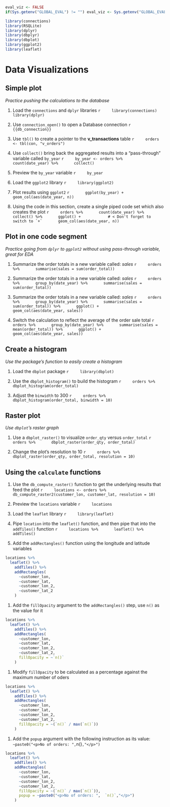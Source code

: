 ```r
eval_viz <- FALSE
if(Sys.getenv("GLOBAL_EVAL") != "") eval_viz <- Sys.getenv("GLOBAL_EVAL")
```

```r
library(connections)
library(RSQLite)
library(dplyr)
library(dbplyr)
library(dbplot)
library(ggplot2)
library(leaflet)
```


# Data Visualizations

## Simple plot
*Practice pushing the calculations to the database*

1. Load the `connections` and `dplyr` libraries
    ```r
    library(connections)
    library(dplyr)
    ```

1. Use `connection_open()` to open a Database connection
    ```r
    {{db_connection}}
    ```

1. Use `tbl()` to create a pointer to the **v_transactions** table
    ```r
    orders <- tbl(con, "v_orders")
    ```

1. Use `collect()` bring back the aggregated results into a "pass-through" variable called `by_year`
    ```r
    by_year <- orders %>%
      count(date_year) %>%
      collect()
    ```

1. Preview the `by_year` variable
    ```r
    by_year
    ```

1. Load the `ggplot2` library
    ```r
    library(ggplot2)
    ```


1. Plot results using `ggplot2`
    ```r
      ggplot(by_year) +
      geom_col(aes(date_year, n)) 
    ```

1. Using the code in this section, create a single piped code set which also creates the plot
    ```r
    orders %>%
      count(date_year) %>%
      collect() %>%
      ggplot() +            # < Don't forget to switch to `+`
      geom_col(aes(date_year, n)) 
    ```

## Plot in one code segment
*Practice going from `dplyr` to `ggplot2` without using pass-through variable, great for EDA*

1. Summarize the order totals in a new variable called: *sales*
    ```r
    orders %>%
      summarise(sales = sum(order_total))
    ```

1. Summarize the order totals in a new variable called: *sales*
    ```r
    orders %>%
      group_by(date_year) %>%
      summarise(sales = sum(order_total))
    ```
    
1. Summarize the order totals in a new variable called: *sales*
    ```r
    orders %>%
      group_by(date_year) %>%
      summarise(sales = sum(order_total)) %>%
      ggplot() +
      geom_col(aes(date_year, sales))
    ```

1. Switch the calculation to reflect the average of the order sale total
    ```r
    orders %>%
      group_by(date_year) %>%
      summarise(sales = mean(order_total)) %>%
      ggplot() +
      geom_col(aes(date_year, sales))
    ```

## Create a histogram
*Use the package's function to easily create a histogram*

1. Load the `dbplot` package
    ```r
    library(dbplot)
    ```


1. Use the `dbplot_histogram()` to build the histogram
    ```r
    orders %>%
      dbplot_histogram(order_total)
    ```


2. Adjust the `binwidth` to 300
    ```r
    orders %>%
      dbplot_histogram(order_total, binwidth = 10)
    ```

## Raster plot
*Use `dbplot`'s raster graph*

1. Use a `dbplot_raster()` to visualize `order_qty` versus `order_total`
    ```r
    orders %>%
      dbplot_raster(order_qty, order_total)
    ```

1. Change the plot's resolution to 10
    ```r
    orders %>%
      dbplot_raster(order_qty, order_total, resolution = 10)
    ```

## Using the `calculate` functions

1. Use the `db_compute_raster()` function to get the underlying results that feed the plot
    ```r
    locations <- orders %>%
      db_compute_raster2(customer_lon, customer_lat, resolution = 10)
    ```

1. Preview the `locations` variable
    ```r
    locations
    ```

1. Load the `leaflet` library
    ```r
    library(leaflet)
    ```

1. Pipe `location` into the `leaflet()` function, and then pipe that into the `addTiles()` function
    ```r
    locations %>%
      leaflet() %>% 
        addTiles() 
    ```

1. Add the `addRectangles()` function using the longitude and latitude variables 
```r
locations %>%
  leaflet() %>% 
    addTiles() %>%
    addRectangles(
      ~customer_lon, 
      ~customer_lat, 
      ~customer_lon_2,
      ~customer_lat_2
    )
```

1. Add the `fillOpacity` argument to the `addRectangles()` step, use ``n()`` as the value for it
```r
locations %>%
  leaflet() %>% 
    addTiles() %>%
    addRectangles(
      ~customer_lon, 
      ~customer_lat, 
      ~customer_lon_2,
      ~customer_lat_2,
      fillOpacity = ~`n()`
    )
```

1. Modify `fillOpacity` to be calculated as a percentage against the maximum number of oders
```r
locations %>%
  leaflet() %>% 
    addTiles() %>%
    addRectangles(
      ~customer_lon, 
      ~customer_lat, 
      ~customer_lon_2,
      ~customer_lat_2,
      fillOpacity = ~(`n()` / max(`n()`))
    )
```

1. Add the `popup` argument with the following instruction as its value: `~paste0("<p>No of orders: ",  `n()`,"</p>")`
```r
locations %>%
  leaflet() %>% 
    addTiles() %>%
    addRectangles(
      ~customer_lon, 
      ~customer_lat, 
      ~customer_lon_2,
      ~customer_lat_2,
      fillOpacity = ~(`n()` / max(`n()`)),
      popup = ~paste0("<p>No of orders: ",  `n()`,"</p>")
    )
```


